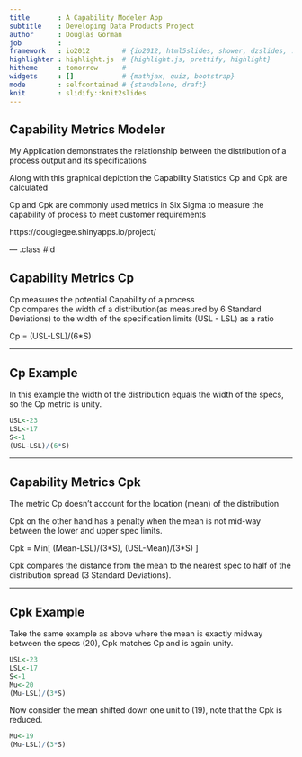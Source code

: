 ```yaml
---
title       : A Capability Modeler App
subtitle    : Developing Data Products Project
author      : Douglas Gorman
job         : 
framework   : io2012        # {io2012, html5slides, shower, dzslides, ...}
highlighter : highlight.js  # {highlight.js, prettify, highlight}
hitheme     : tomorrow      # 
widgets     : []            # {mathjax, quiz, bootstrap}
mode        : selfcontained # {standalone, draft}
knit        : slidify::knit2slides
---
```


## Capability Metrics Modeler

My Application demonstrates the relationship between the distribution of a process output and its specifications

Along with this graphical depiction the Capability Statistics Cp and Cpk are calculated

Cp and Cpk are commonly used metrics in Six Sigma to measure the 
capability of process to meet customer requirements

https://dougiegee.shinyapps.io/project/

--- .class #id  

## Capability Metrics Cp

Cp measures the potential Capability of a process  
Cp compares the width of a distribution(as measured by 6 Standard Deviations) to the width of the specification limits 
(USL - LSL) as a ratio
   
   Cp = (USL-LSL)/(6*S)

---

## Cp Example

In this example the width of the distribution equals the width of the specs, so the Cp metric is unity.

```r
USL<-23
LSL<-17
S<-1
(USL-LSL)/(6*S)
```

---

## Capability Metrics Cpk

The metric Cp doesn't account for the location (mean) of the distribution  

Cpk on the other hand has a penalty when the mean is not mid-way between 
  the lower and upper spec limits.  
  
  Cpk = Min[ (Mean-LSL)/(3\*S),  (USL-Mean)/(3*S) ]
  
Cpk compares the distance from the mean to the nearest spec to half of the distribution spread (3 Standard Deviations).

---

## Cpk Example

Take the same example as above where the mean is exactly midway between the specs (20), Cpk matches Cp and is again unity.

```r
USL<-23
LSL<-17
S<-1
Mu<-20
(Mu-LSL)/(3*S)
```

Now consider the mean shifted down one unit to (19), note that the Cpk is reduced.
```r
Mu<-19
(Mu-LSL)/(3*S)

```



